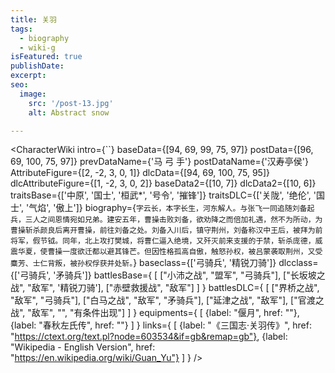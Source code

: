```yaml
---
title: 关羽
tags:
  - biography
  - wiki-g
isFeatured: true
publishDate:
excerpt:
seo:
  image:
    src: '/post-13.jpg'
    alt: Abstract snow

---
```



<CharacterWiki
  intro={``}
  baseData={[94, 69, 99, 75, 97]}
  postData={[96, 69, 100, 75, 97]}
  prevDataName={'马 弓 手'}
  postDataName={'汉寿亭侯'}
  AttributeFigure={[2, -2, 3, 0, 1]}
  dlcData={[94, 69, 100, 75, 95]}
  dlcAttributeFigure={[1, -2, 3, 0, 2]}
  baseData2={[10, 7]}
  dlcData2={[10, 6]}
  traitsBase={['中原', '国士', '桓武*', '号令', '摧锋']}
  traitsDLC={['关陇', '绝伦', '国士', '气焰', '傲上']}
  biography={`字云长，本字长生，河东解人。与张飞一同追随刘备起兵，三人之间恩情宛如兄弟。建安五年，曹操击败刘备，欲劝降之而倍加礼遇，然不为所动，为曹操斩杀颜良后离开曹操，前往刘备之处。刘备入川后，镇守荆州，刘备称汉中王后，被拜为前将军，假节钺。同年，北上攻打樊城，将曹仁逼入绝境，又歼灭前来支援的于禁，斩杀庞德，威震华夏，使曹操一度欲迁都以避其锋芒。但因性格孤高自傲，触怒孙权，被吕蒙袭取荆州，又受麋芳、士仁背叛，被孙权俘获并处斩。`}
  baseclass={['弓骑兵', '精锐刀骑']}
  dlcclass={['弓骑兵', '矛骑兵']}
  battlesBase={
    [
      ["小沛之战", "盟军", "弓骑兵"],
      ["长坂坡之战", "敌军", '精锐刀骑'],
      ["赤壁救援战", "敌军"]
    ]
  }
  battlesDLC={
    [
      ["界桥之战", "敌军", "弓骑兵"],
      ["白马之战", "敌军", "矛骑兵"],
      ["延津之战", "敌军"],
      ["官渡之战", "敌军", "", "有条件出现"]
    ]
  }
  equipments={
    [
      {label: "偃月", href: ""},
      {label: "春秋左氏传", href: ""}
    ]
  }
  links={
    [
      {label: "《三国志·关羽传》", href: "https://ctext.org/text.pl?node=603534&if=gb&remap=gb"},
      {label: "Wikipedia - English Version", href: "https://en.wikipedia.org/wiki/Guan_Yu"}
    ]
  }
/>
